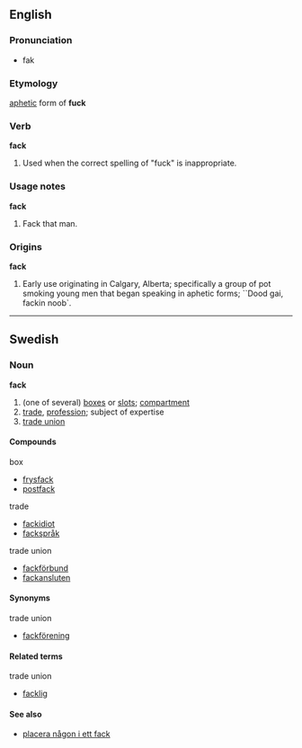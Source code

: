 {{rfv|needs some Shakespeare quotes}}
==English==

===Pronunciation===
* fak

===Etymology===
[[aphetic]] form of '''fuck'''

===Verb===
'''fack'''

# Used when the correct spelling of "fuck" is inappropriate.

===Usage notes===
'''fack'''

# Fack that man.

===Origins===
{{rfc-header|Origins}}
'''fack'''

# Early use originating in Calgary, Alberta; specifically a group of pot smoking young men that began speaking in aphetic forms; ``Dood gai, fackin noob`.

----

==Swedish==
===Noun===
{{sv-noun-n-zero}}
'''fack''' {{n}}

#(one of several) [[box]]es or [[slot]]s; [[compartment]]
#[[trade]], [[profession]]; subject of expertise
#[[trade union]]

====Compounds====
;box
*[[frysfack]]
*[[postfack]]

;trade
*[[fackidiot]]
*[[fackspråk]]

;trade union
*[[fackförbund]]
*[[fackansluten]]

====Synonyms====
;trade union
*[[fackförening]]

====Related terms====
;trade union
*[[facklig]]

====See also====
*[[placera någon i ett fack]]